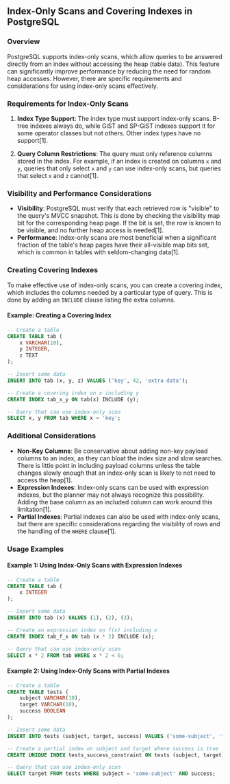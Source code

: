 ## Index-Only Scans and Covering Indexes in PostgreSQL

### Overview

PostgreSQL supports index-only scans, which allow queries to be answered directly from an index without accessing the heap (table data). This feature can significantly improve performance by reducing the need for random heap accesses. However, there are specific requirements and considerations for using index-only scans effectively.

### Requirements for Index-Only Scans

1. **Index Type Support**: The index type must support index-only scans. B-tree indexes always do, while GiST and SP-GiST indexes support it for some operator classes but not others. Other index types have no support[1].

2. **Query Column Restrictions**: The query must only reference columns stored in the index. For example, if an index is created on columns `x` and `y`, queries that only select `x` and `y` can use index-only scans, but queries that select `x` and `z` cannot[1].

### Visibility and Performance Considerations

- **Visibility**: PostgreSQL must verify that each retrieved row is "visible" to the query's MVCC snapshot. This is done by checking the visibility map bit for the corresponding heap page. If the bit is set, the row is known to be visible, and no further heap access is needed[1].
- **Performance**: Index-only scans are most beneficial when a significant fraction of the table's heap pages have their all-visible map bits set, which is common in tables with seldom-changing data[1].

### Creating Covering Indexes

To make effective use of index-only scans, you can create a covering index, which includes the columns needed by a particular type of query. This is done by adding an `INCLUDE` clause listing the extra columns.

#### Example: Creating a Covering Index

```sql
-- Create a table
CREATE TABLE tab (
    x VARCHAR(10),
    y INTEGER,
    z TEXT
);

-- Insert some data
INSERT INTO tab (x, y, z) VALUES ('key', 42, 'extra data');

-- Create a covering index on x including y
CREATE INDEX tab_x_y ON tab(x) INCLUDE (y);

-- Query that can use index-only scan
SELECT x, y FROM tab WHERE x = 'key';
```

### Additional Considerations

- **Non-Key Columns**: Be conservative about adding non-key payload columns to an index, as they can bloat the index size and slow searches. There is little point in including payload columns unless the table changes slowly enough that an index-only scan is likely to not need to access the heap[1].
- **Expression Indexes**: Index-only scans can be used with expression indexes, but the planner may not always recognize this possibility. Adding the base column as an included column can work around this limitation[1].
- **Partial Indexes**: Partial indexes can also be used with index-only scans, but there are specific considerations regarding the visibility of rows and the handling of the `WHERE` clause[1].

### Usage Examples

#### Example 1: Using Index-Only Scans with Expression Indexes

```sql
-- Create a table
CREATE TABLE tab (
    x INTEGER
);

-- Insert some data
INSERT INTO tab (x) VALUES (1), (2), (3);

-- Create an expression index on f(x) including x
CREATE INDEX tab_f_x ON tab (x * 2) INCLUDE (x);

-- Query that can use index-only scan
SELECT x * 2 FROM tab WHERE x * 2 < 6;
```

#### Example 2: Using Index-Only Scans with Partial Indexes

```sql
-- Create a table
CREATE TABLE tests (
    subject VARCHAR(10),
    target VARCHAR(10),
    success BOOLEAN
);

-- Insert some data
INSERT INTO tests (subject, target, success) VALUES ('some-subject', 'target', TRUE);

-- Create a partial index on subject and target where success is true
CREATE UNIQUE INDEX tests_success_constraint ON tests (subject, target) WHERE success;

-- Query that can use index-only scan
SELECT target FROM tests WHERE subject = 'some-subject' AND success;
```
